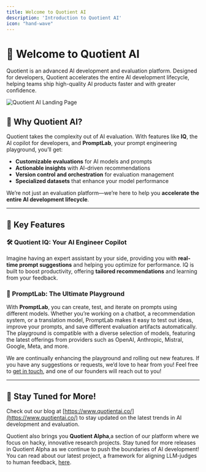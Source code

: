 ```yaml
---
title: Welcome to Quotient AI
description: 'Introduction to Quotient AI'
icon: "hand-wave"
---
```


# 👋 Welcome to Quotient AI

Quotient is an advanced AI development and evaluation platform. Designed for developers, Quotient accelerates the entire AI development lifecycle, helping teams ship high-quality AI products faster and with greater confidence.

<Image src="../assets/general/quotient-app-landing-page.png" alt="Quotient AI Landing Page" />

## 🚀 Why Quotient AI?

Quotient takes the complexity out of AI evaluation. With features like **IQ**, the AI copilot for developers, and **PromptLab**, your prompt engineering playground, you’ll get:

- **Customizable evaluations** for AI models and prompts
- **Actionable insights** with AI-driven recommendations
- **Version control and orchestration** for evaluation management
- **Specialized datasets** that enhance your model performance

We’re not just an evaluation platform—we’re here to help you **accelerate the entire AI development lifecycle**. 

---

## 🧠 Key Features

### 🛠️ Quotient IQ: Your AI Engineer Copilot

Imagine having an expert assistant by your side, providing you with **real-time prompt suggestions** and helping you optimize for performance. IQ is built to boost productivity, offering **tailored recommendations** and learning from your feedback.

### 🧪 PromptLab: The Ultimate Playground

With **PromptLab**, you can create, test, and iterate on prompts using different models. Whether you’re working on a chatbot, a recommendation system, or a translation model, PromptLab makes it easy to test out ideas, improve your prompts, and save different evaluation artifacts automatically. The playground is compatible with a diverse selection of models, featuring the latest offerings from providers such as OpenAI, Anthropic, Mistral, Google, Meta, and more.

We are continually enhancing the playground and rolling out new features. If you have any suggestions or requests, we’d love to hear from you! Feel free to [get in touch](mailto:contact@quotientai.co), and one of our founders will reach out to you!

---

## 📰 Stay Tuned for More!

Check out our blog at [https://www.quotientai.co/](https://www.quotientai.co/) to stay updated on the latest trends in AI development and evaluation.

Quotient also brings you **Quotient Alpha**,a section of our platform where we focus on hacky, innovative research projects. Stay tuned for more releases in Quotient Alpha as we continue to push the boundaries of AI development! You can read about our latest project, a framework for aligning LLM-judges to human feedback, [here](https://www.quotientai.co/post/subject-matter-expert-language-liaison-smell-a-framework-for-aligning-llm-evaluators-to-human-feedback). 

